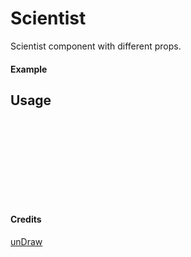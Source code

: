 
<Meta of={Scientist} title="unDraw/Scientist" />

# Scientist

Scientist component with different props.

#### Example

<Canvas of={Scientist.Primary} />

## Usage

```ts
import { Scientist } from "yadl-ui";

const Example = () => {
  return (
      <Scientist />
  );
};

export default Example;
```

#### Credits
[unDraw](https://undraw.co/illustrations)
